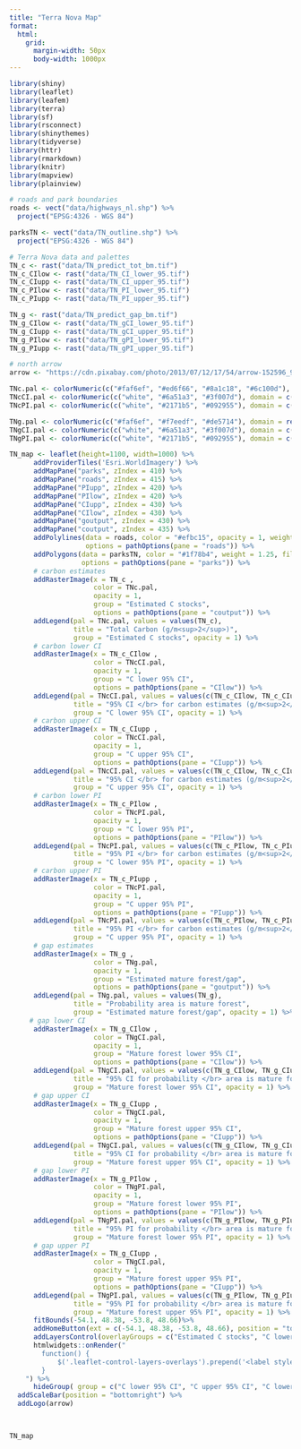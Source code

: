 ```yaml
---
title: "Terra Nova Map"
format:
  html:
    grid:
      margin-width: 50px
      body-width: 1000px
---
```


```r


library(shiny)
library(leaflet)
library(leafem)
library(terra)
library(sf)
library(rsconnect)
library(shinythemes)
library(tidyverse)
library(httr)
library(rmarkdown)
library(knitr)
library(mapview)
library(plainview)
```

```r
# roads and park boundaries
roads <- vect("data/highways_nl.shp") %>% 
  project("EPSG:4326 - WGS 84")

parksTN <- vect("data/TN_outline.shp") %>% 
  project("EPSG:4326 - WGS 84")

# Terra Nova data and palettes
TN_c <- rast("data/TN_predict_tot_bm.tif")
TN_c_CIlow <- rast("data/TN_CI_lower_95.tif")
TN_c_CIupp <- rast("data/TN_CI_upper_95.tif")
TN_c_PIlow <- rast("data/TN_PI_lower_95.tif")
TN_c_PIupp <- rast("data/TN_PI_upper_95.tif")

TN_g <- rast("data/TN_predict_gap_bm.tif")
TN_g_CIlow <- rast("data/TN_gCI_lower_95.tif")
TN_g_CIupp <- rast("data/TN_gCI_upper_95.tif")
TN_g_PIlow <- rast("data/TN_gPI_lower_95.tif")
TN_g_PIupp <- rast("data/TN_gPI_upper_95.tif")

# north arrow
arrow <- "https://cdn.pixabay.com/photo/2013/07/12/17/54/arrow-152596_960_720.png"
```

```r
TNc.pal <- colorNumeric(c("#faf6ef", "#ed6f66", "#8a1c18", "#6c100d"), domain = rev(values(TN_c)), na.color = "transparent")
TNcCI.pal <- colorNumeric(c("white", "#6a51a3", "#3f007d"), domain = c(min(values(TN_c_CIlow), na.rm = T), max(values(TN_c_CIupp), na.rm = T)), na.color = "transparent")
TNcPI.pal <- colorNumeric(c("white", "#2171b5", "#092955"), domain = c(min(values(TN_c_PIlow), na.rm = T), max(values(TN_c_PIupp), na.rm = T)), na.color = "transparent")

TNg.pal <- colorNumeric(c("#faf6ef", "#f7eedf", "#de5714"), domain = rev(0:1), na.color = "transparent")
TNgCI.pal <- colorNumeric(c("white", "#6a51a3", "#3f007d"), domain = c(min(values(TN_g_CIlow), na.rm = T), max(values(TN_g_CIupp), na.rm = T)), na.color = "transparent")
TNgPI.pal <- colorNumeric(c("white", "#2171b5", "#092955"), domain = c(min(values(TN_g_PIlow), na.rm = T), max(values(TN_g_PIupp), na.rm = T)), na.color = "transparent")
```

```r

TN_map <- leaflet(height=1100, width=1000) %>%
      addProviderTiles('Esri.WorldImagery') %>%
      addMapPane("parks", zIndex = 410) %>% 
      addMapPane("roads", zIndex = 415) %>%
      addMapPane("PIupp", zIndex = 420) %>% 
      addMapPane("PIlow", zIndex = 420) %>% 
      addMapPane("CIupp", zIndex = 430) %>% 
      addMapPane("CIlow", zIndex = 430) %>% 
      addMapPane("goutput", zIndex = 430) %>%
      addMapPane("coutput", zIndex = 435) %>% 
      addPolylines(data = roads, color = "#efbc15", opacity = 1, weight = 1.25,
                   options = pathOptions(pane = "roads")) %>%
      addPolygons(data = parksTN, color = "#1f78b4", weight = 1.25, fillColor = "#1f78b4", fillOpacity = 0.15,
                  options = pathOptions(pane = "parks")) %>% 
      # carbon estimates
      addRasterImage(x = TN_c , 
                     color = TNc.pal,
                     opacity = 1,
                     group = "Estimated C stocks",
                     options = pathOptions(pane = "coutput")) %>%
      addLegend(pal = TNc.pal, values = values(TN_c),
                title = "Total Carbon (g/m<sup>2</sup>)",
                group = "Estimated C stocks", opacity = 1) %>% 
      # carbon lower CI  
      addRasterImage(x = TN_c_CIlow , 
                     color = TNcCI.pal,
                     opacity = 1,
                     group = "C lower 95% CI",
                     options = pathOptions(pane = "CIlow")) %>%
      addLegend(pal = TNcCI.pal, values = values(c(TN_c_CIlow, TN_c_CIupp)),
                title = "95% CI </br> for carbon estimates (g/m<sup>2</sup>)",
                group = "C lower 95% CI", opacity = 1) %>%
      # carbon upper CI
      addRasterImage(x = TN_c_CIupp , 
                     color = TNcCI.pal,
                     opacity = 1,
                     group = "C upper 95% CI",
                     options = pathOptions(pane = "CIupp")) %>%
      addLegend(pal = TNcCI.pal, values = values(c(TN_c_CIlow, TN_c_CIupp)),
                title = "95% CI </br> for carbon estimates (g/m<sup>2</sup>)",
                group = "C upper 95% CI", opacity = 1) %>%
      # carbon lower PI  
      addRasterImage(x = TN_c_PIlow , 
                     color = TNcPI.pal,
                     opacity = 1,
                     group = "C lower 95% PI",
                     options = pathOptions(pane = "PIlow")) %>%
      addLegend(pal = TNcPI.pal, values = values(c(TN_c_PIlow, TN_c_PIupp)),
                title = "95% PI </br> for carbon estimates (g/m<sup>2</sup>)",
                group = "C lower 95% PI", opacity = 1) %>%
      # carbon upper PI
      addRasterImage(x = TN_c_PIupp , 
                     color = TNcPI.pal,
                     opacity = 1,
                     group = "C upper 95% PI",
                     options = pathOptions(pane = "PIupp")) %>%
      addLegend(pal = TNcPI.pal, values = values(c(TN_c_PIlow, TN_c_PIupp)),
                title = "95% PI </br> for carbon estimates (g/m<sup>2</sup>)",
                group = "C upper 95% PI", opacity = 1) %>%
      # gap estimates 
      addRasterImage(x = TN_g , 
                     color = TNg.pal,
                     opacity = 1,
                     group = "Estimated mature forest/gap",
                     options = pathOptions(pane = "goutput")) %>%
      addLegend(pal = TNg.pal, values = values(TN_g),
                title = "Probability area is mature forest",
                group = "Estimated mature forest/gap", opacity = 1) %>% 
     # gap lower CI  
      addRasterImage(x = TN_g_CIlow , 
                     color = TNgCI.pal,
                     opacity = 1,
                     group = "Mature forest lower 95% CI",
                     options = pathOptions(pane = "CIlow")) %>%
      addLegend(pal = TNgCI.pal, values = values(c(TN_g_CIlow, TN_g_CIupp)),
                title = "95% CI for probability </br> area is mature forest",
                group = "Mature forest lower 95% CI", opacity = 1) %>%
      # gap upper CI
      addRasterImage(x = TN_g_CIupp , 
                     color = TNgCI.pal,
                     opacity = 1,
                     group = "Mature forest upper 95% CI",
                     options = pathOptions(pane = "CIupp")) %>%
      addLegend(pal = TNgCI.pal, values = values(c(TN_g_CIlow, TN_g_CIupp)),
                title = "95% CI for probability </br> area is mature forest",
                group = "Mature forest upper 95% CI", opacity = 1) %>%
      # gap lower PI  
      addRasterImage(x = TN_g_PIlow , 
                     color = TNgPI.pal,
                     opacity = 1,
                     group = "Mature forest lower 95% PI",
                     options = pathOptions(pane = "PIlow")) %>%
      addLegend(pal = TNgPI.pal, values = values(c(TN_g_PIlow, TN_g_PIupp)),
                title = "95% PI for probability </br> area is mature forest",
                group = "Mature forest lower 95% PI", opacity = 1) %>%
      # gap upper PI
      addRasterImage(x = TN_g_CIupp , 
                     color = TNgCI.pal,
                     opacity = 1,
                     group = "Mature forest upper 95% PI",
                     options = pathOptions(pane = "CIupp")) %>%
      addLegend(pal = TNgPI.pal, values = values(c(TN_g_PIlow, TN_g_PIupp)),
                title = "95% PI for probability </br> area is mature forest",
                group = "Mature forest upper 95% PI", opacity = 1) %>%
      fitBounds(-54.1, 48.38, -53.8, 48.66)%>% 
      addHomeButton(ext = c(-54.1, 48.38, -53.8, 48.66), position = "topleft", group = "Recenter") %>%
      addLayersControl(overlayGroups = c("Estimated C stocks", "C lower 95% CI", "C upper 95% CI", "C lower 95% PI", "C upper 95% PI", "Estimated mature forest/gap", "Mature forest lower 95% CI", "Mature forest upper 95% CI", "Mature forest lower 95% PI", "Mature forest upper 95% PI"), position = "topleft", options = layersControlOptions(collapsed = F)) %>% 
      htmlwidgets::onRender("
        function() {
            $('.leaflet-control-layers-overlays').prepend('<label style=\"text-align:left\">Available layers</label>');
        }
    ") %>%
      hideGroup( group = c("C lower 95% CI", "C upper 95% CI", "C lower 95% PI", "C upper 95% PI", "Mature forest lower 95% CI", "Mature forest upper 95% CI", "Mature forest lower 95% PI", "Mature forest upper 95% PI")) %>%
  addScaleBar(position = "bottomright") %>% 
  addLogo(arrow) 
  


TN_map


```
